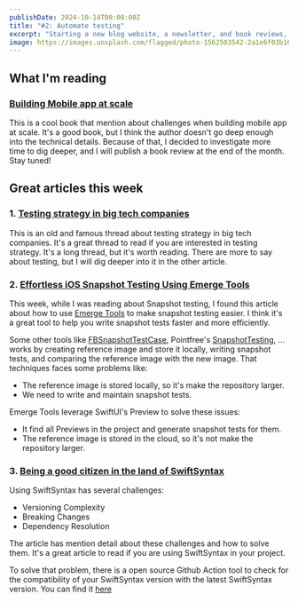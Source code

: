 ```yaml
---
publishDate: 2024-10-14T00:00:00Z
title: "#2: Automate testing"
excerpt: "Starting a new blog website, a newsletter, and book reviews, ... a lot of things I want to do. Because of that, this week I'm focusing on building the inner system so that I can manage work and time more efficient. Hope this newsletter get better overtime 🥳"
image: https://images.unsplash.com/flagged/photo-1562503542-2a1e6f03b16b?q=80&w=1974&auto=format&fit=crop&ixlib=rb-4.0.3&ixid=M3wxMjA3fDB8MHxwaG90by1wYWdlfHx8fGVufDB8fHx8fA%3D%3D
---
```


## What I'm reading

### [Building Mobile app at scale](https://www.mobileatscale.com/)

This is a cool book that mention about challenges when building mobile app at scale. 
It's a good book, but I think the author doesn't go deep enough into the technical details. Because of that, I decided to investigate more time to dig deeper, and I will publish a book review at the end of the month. Stay tuned!

## Great articles this week

### 1. [Testing strategy in big tech companies](https://github.com/MobileNativeFoundation/discussions/discussions/6)

This is an old and famous thread about testing strategy in big tech companies. It's a great thread to read if you are interested in testing strategy. It's a long thread, but it's worth reading.
There are more to say about testing, but I will dig deeper into it in the other article.

### 2. [Effortless iOS Snapshot Testing Using Emerge Tools](https://joinhandshake.com/blog/our-team/effortless-ios-snapshot-testing-using-emerge-tools/)

This week, while I was reading about Snapshot testing, I found this article about how to use [Emerge Tools](https://github.com/EmergeTools/SnapshotPreviews) to make snapshot testing easier. I think it's a great tool to help you write snapshot tests faster and more efficiently.

Some other tools like [FBSnapshotTestCase](https://github.com/uber/ios-snapshot-test-case), Pointfree's [SnapshotTesting](https://github.com/pointfreeco/swift-snapshot-testing), ... works by creating reference image and store it locally, writing snapshot tests, and comparing the reference image with the new image. 
That techniques faces some problems like:

- The reference image is stored locally, so it's make the repository larger.
- We need to write and maintain snapshot tests.

Emerge Tools leverage SwiftUI's Preview to solve these issues:

- It find all Previews in the project and generate snapshot tests for them.
- The reference image is stored in the cloud, so it's not make the repository larger.

### 3. [Being a good citizen in the land of SwiftSyntax](https://www.pointfree.co/blog/posts/116-being-a-good-citizen-in-the-land-of-swiftsyntax)

Using SwiftSyntax has several challenges: 

- Versioning Complexity
- Breaking Changes
- Dependency Resolution

The article has mention detail about these challenges and how to solve them. It's a great article to read if you are using SwiftSyntax in your project.

To solve that problem, there is a open source Github Action tool to check for the compatibility of your SwiftSyntax version with the latest SwiftSyntax version. You can find it [here](https://github.com/Matejkob/swift-macro-compatibility-check)